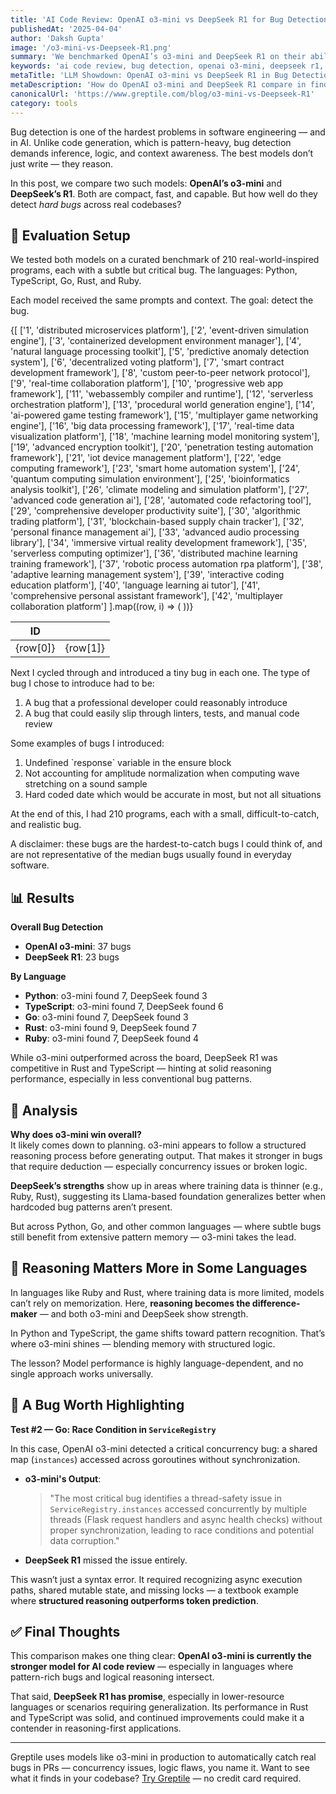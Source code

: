 ```yaml
---
title: 'AI Code Review: OpenAI o3-mini vs DeepSeek R1 for Bug Detection'
publishedAt: '2025-04-04'
author: 'Daksh Gupta'
image: '/o3-mini-vs-Deepseek-R1.png'
summary: 'We benchmarked OpenAI’s o3-mini and DeepSeek R1 on their ability to detect subtle software bugs in real-world programs across Python, TypeScript, Go, Rust, and Ruby.'
keywords: 'ai code review, bug detection, openai o3-mini, deepseek r1, software verification, reasoning models'
metaTitle: 'LLM Showdown: OpenAI o3-mini vs DeepSeek R1 in Bug Detection | Greptile'
metaDescription: 'How do OpenAI o3-mini and DeepSeek R1 compare in finding subtle bugs in software programs? We tested both across five programming languages. Here’s what we found.'
canonicalUrl: 'https://www.greptile.com/blog/o3-mini-vs-Deepseek-R1'
category: tools
---
```


Bug detection is one of the hardest problems in software engineering — and in AI. Unlike code generation, which is pattern-heavy, bug detection demands inference, logic, and context awareness. The best models don’t just write — they reason.

In this post, we compare two such models: **OpenAI’s o3-mini** and **DeepSeek’s R1**. Both are compact, fast, and capable. But how well do they detect *hard bugs* across real codebases?

## 🧪 Evaluation Setup

We tested both models on a curated benchmark of 210 real-world-inspired programs, each with a subtle but critical bug. The languages: Python, TypeScript, Go, Rust, and Ruby.

Each model received the same prompts and context. The goal: detect the bug.

<table
	style={{
		borderCollapse: 'collapse',
		width: '100%',
		margin: '2rem 0',
		borderRadius: '8px',
		overflow: 'hidden',
		fontSize: '0.95rem',
		lineHeight: '1.5'
	}}>
	<thead>
		<tr>
			<th
				style={{
					backgroundColor: '#f8fafc',
					padding: '1rem',
					textAlign: 'left',
					borderBottom: '1px solid #e2e8f0',
					fontWeight: '600',
					color: '#1a202c'
				}}>
				ID
			</th>
			<th
				style={{
					backgroundColor: '#f8fafc',
					padding: '1rem',
					textAlign: 'left',
					borderBottom: '1px solid #e2e8f0',
					fontWeight: '600',
					color: '#1a202c'
				}}></th>
		</tr>
	</thead>
	<tbody>
		{[
			['1', 'distributed microservices platform'],
			['2', 'event-driven simulation engine'],
			['3', 'containerized development environment manager'],
			['4', 'natural language processing toolkit'],
			['5', 'predictive anomaly detection system'],
			['6', 'decentralized voting platform'],
			['7', 'smart contract development framework'],
			['8', 'custom peer-to-peer network protocol'],
			['9', 'real-time collaboration platform'],
			['10', 'progressive web app framework'],
			['11', 'webassembly compiler and runtime'],
			['12', 'serverless orchestration platform'],
			['13', 'procedural world generation engine'],
			['14', 'ai-powered game testing framework'],
			['15', 'multiplayer game networking engine'],
			['16', 'big data processing framework'],
			['17', 'real-time data visualization platform'],
			['18', 'machine learning model monitoring system'],
			['19', 'advanced encryption toolkit'],
			['20', 'penetration testing automation framework'],
			['21', 'iot device management platform'],
			['22', 'edge computing framework'],
			['23', 'smart home automation system'],
			['24', 'quantum computing simulation environment'],
			['25', 'bioinformatics analysis toolkit'],
			['26', 'climate modeling and simulation platform'],
			['27', 'advanced code generation ai'],
			['28', 'automated code refactoring tool'],
			['29', 'comprehensive developer productivity suite'],
			['30', 'algorithmic trading platform'],
			['31', 'blockchain-based supply chain tracker'],
			['32', 'personal finance management ai'],
			['33', 'advanced audio processing library'],
			['34', 'immersive virtual reality development framework'],
			['35', 'serverless computing optimizer'],
			['36', 'distributed machine learning training framework'],
			['37', 'robotic process automation rpa platform'],
			['38', 'adaptive learning management system'],
			['39', 'interactive coding education platform'],
			['40', 'language learning ai tutor'],
			['41', 'comprehensive personal assistant framework'],
			['42', 'multiplayer collaboration platform']
		].map((row, i) => (
			<tr
				key={i}
				style={{
					backgroundColor: 'var(--tw-prose-bg, white)',
					transition: 'background-color 0.2s'
				}}>
				<td
					style={{
						padding: '1rem',
						borderBottom: '1px solid var(--tw-prose-border, #e2e8f0)',
						color: 'var(--tw-prose-body, #1a202c)'
					}}>
					{row[0]}
				</td>
				<td
					style={{
						padding: '1rem',
						borderBottom: '1px solid var(--tw-prose-border, #e2e8f0)',
						color: 'var(--tw-prose-body, #1a202c)'
					}}>
					{row[1]}
				</td>
			</tr>
		))}
	</tbody>
</table>

Next I cycled through and introduced a tiny bug in each one. The type of bug I chose to introduce had to be:

1. A bug that a professional developer could reasonably introduce
2. A bug that could easily slip through linters, tests, and manual code review

Some examples of bugs I introduced:

1. Undefined \`response\` variable in the ensure block
2. Not accounting for amplitude normalization when computing wave stretching on a sound sample
3. Hard coded date which would be accurate in most, but not all situations

At the end of this, I had 210 programs, each with a small, difficult-to-catch, and realistic bug.

A disclaimer: these bugs are the hardest-to-catch bugs I could think of, and are not representative of the median bugs usually found in everyday software.


## 📊 Results

**Overall Bug Detection**
- **OpenAI o3-mini**: 37 bugs  
- **DeepSeek R1**: 23 bugs  

**By Language**
- **Python**: o3-mini found 7, DeepSeek found 3  
- **TypeScript**: o3-mini found 7, DeepSeek found 6  
- **Go**: o3-mini found 7, DeepSeek found 3  
- **Rust**: o3-mini found 9, DeepSeek found 7  
- **Ruby**: o3-mini found 7, DeepSeek found 4  

While o3-mini outperformed across the board, DeepSeek R1 was competitive in Rust and TypeScript — hinting at solid reasoning performance, especially in less conventional bug patterns.

## 🧠 Analysis

**Why does o3-mini win overall?**  
It likely comes down to planning. o3-mini appears to follow a structured reasoning process before generating output. That makes it stronger in bugs that require deduction — especially concurrency issues or broken logic.

**DeepSeek’s strengths** show up in areas where training data is thinner (e.g., Ruby, Rust), suggesting its Llama-based foundation generalizes better when hardcoded bug patterns aren’t present.

But across Python, Go, and other common languages — where subtle bugs still benefit from extensive pattern memory — o3-mini takes the lead.

## 🧠 Reasoning Matters More in Some Languages

In languages like Ruby and Rust, where training data is more limited, models can’t rely on memorization. Here, **reasoning becomes the difference-maker** — and both o3-mini and DeepSeek show strength.

In Python and TypeScript, the game shifts toward pattern recognition. That’s where o3-mini shines — blending memory with structured logic.

The lesson? Model performance is highly language-dependent, and no single approach works universally.

## 🧩 A Bug Worth Highlighting

**Test #2 — Go: Race Condition in `ServiceRegistry`**

In this case, OpenAI o3-mini detected a critical concurrency bug: a shared map (`instances`) accessed across goroutines without synchronization.

- **o3-mini's Output**:  
  > "The most critical bug identifies a thread-safety issue in `ServiceRegistry.instances` accessed concurrently by multiple threads (Flask request handlers and async health checks) without proper synchronization, leading to race conditions and potential data corruption."

- **DeepSeek R1** missed the issue entirely.

This wasn’t just a syntax error. It required recognizing async execution paths, shared mutable state, and missing locks — a textbook example where **structured reasoning outperforms token prediction**.

## ✅ Final Thoughts

This comparison makes one thing clear: **OpenAI o3-mini is currently the stronger model for AI code review** — especially in languages where pattern-rich bugs and logical reasoning intersect.

That said, **DeepSeek R1 has promise**, especially in lower-resource languages or scenarios requiring generalization. Its performance in Rust and TypeScript was solid, and continued improvements could make it a contender in reasoning-first applications.

---
Greptile uses models like o3-mini in production to automatically catch real bugs in PRs — concurrency issues, logic flaws, you name it. Want to see what it finds in your codebase? [Try Greptile](https://www.greptile.com) — no credit card required.
